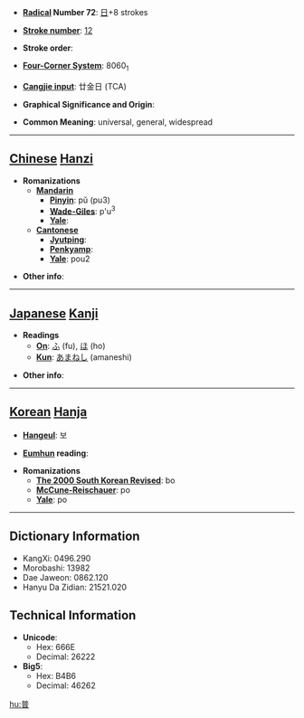 * '''[[Wiktionary:Chinese radical index| Radical]] Number 72''': [[Wiktionary:Chinese radical index 日|日]]+8 strokes

* '''[[Wiktionary:Chinese total strokes index|Stroke number]]''': [[Wiktionary:Chinese total strokes index 12|12]]

* '''Stroke order''': 

* '''[[Wiktionary:Chinese four corner index|Four-Corner System]]''': 8060<sub>1</sub>

* '''[[Wiktionary:Chinese Cangjie index|Cangjie input]]''': 廿金日 (TCA)

* '''Graphical Significance and Origin''': 

* '''Common Meaning''': universal, general, widespread

----

== [[Chinese]] [[Hanzi]] ==

* '''Romanizations'''
** '''[[Mandarin]]'''
*** '''[[Pinyin]]''': pǔ (pu3)
*** '''[[Wade-Giles]]''': p'u<sup>3</sup>
*** '''[[Yale]]''': 
** '''[[Cantonese]]'''
*** '''[[Jyutping]]''':
*** '''[[Penkyamp]]''': 
*** '''[[Yale]]''': pou2

* '''Other info''': 

----

== [[Japanese]] [[Kanji]] ==

* '''Readings'''
** '''[[On]]''': [[ふ]] (fu), [[ほ]] (ho)
** '''[[Kun]]''': [[あまねし]] (amaneshi)

* '''Other info''':  

----

== [[Korean]] [[Hanja]] ==

* '''[[Hangeul]]''': 보

* '''[[Eumhun]] reading''': 

* '''Romanizations'''
** '''[[The 2000 South Korean Revised Romanization|The 2000 South Korean Revised]]''': bo
** '''[[McCune-Reischauer]]''': po
** '''[[Yale]]''': po

----

== Dictionary Information ==

* KangXi: 0496.290
* Morobashi: 13982
* Dae Jaweon: 0862.120
* Hanyu Da Zidian: 21521.020

== Technical Information ==

* '''Unicode''':
** Hex: 666E
** Decimal: 26222
* '''Big5''':
** Hex: B4B6
** Decimal: 46262

[[hu:普]]
